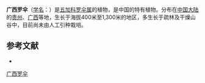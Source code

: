 {{Speciesbox
| name = 广西罗伞
| status = 
| status_system = 
| image = 
| genus = Brassaiopsis
| species = kwangsiensis
| authority = Hoo
}}

'''广西罗伞'''（[[学名|学名]]：{{lang|la|''Brassaiopsis kwangsiensis''}}）是[[五加科|五加科]][[罗伞属|罗伞属]]的植物，是中国的特有植物。分布在[[中国大陆|中国大陆]]的[[贵州|贵州]]、[[广西|广西]]等地，生长于海拔400米至1,300米的地区，多生长于疏林及干燥山谷中，目前尚未由人工引种栽培。

== 参考文献 ==
<div class="references-small">
* {{cite web| url =http://www.bioinfo.cn/db05/KmzwSpecies.php?action=view&id=1443| title =广西罗伞| work =《中国高等植物数据库全库》| publisher =中国科学院微生物研究所| author =昆明植物研究所| accessdate =2009-02-22| deadurl =yes| archiveurl =https://web.archive.org/web/20160305084918/http://www.bioinfo.cn/db05/KmzwSpecies.php?action=view&id=1443| archivedate =2016-03-05}}
</div>
{{Taxonbar|from=Q4957908}}

[[Category:罗伞属|广西罗伞]]


{{Apiales-stub}}
